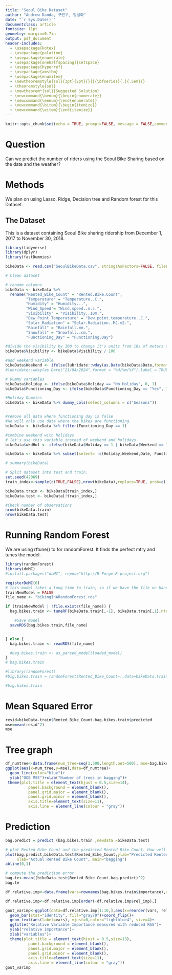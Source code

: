 ```yaml
---
title: "Seoul Bike Dataset"
author: "Andrew Danda, 구민우, 방설화"
date: "`r Sys.Date()`"
documentclass: article
fontsize: 11pt 
geometry: margin=0.7in
output: pdf_document
header-includes:
  - \usepackage{kotex}
  - \usepackage{palatino}
  - \usepackage{enumerate}
  - \usepackage[onehalfspacing]{setspace}
  - \usepackage{hyperref}
  - \usepackage{amsthm}
  - \usepackage{enumitem}
  - \newtheoremstyle{sol}{3pt}{2pt}{}{}{\bfseries}{.}{.5em}{}
  - \theoremstyle{sol}
  - \newtheorem*{sol}{Suggested Solution}
  - \newcommand{\benum}{\begin{enumerate}}
  - \newcommand{\eenum}{\end{enumerate}}
  - \newcommand{\bitem}{\begin{itemize}}
  - \newcommand{\eitem}{\end{itemize}}
---
```


```r
knitr::opts_chunk$set(echo = TRUE, prompt=FALSE, message = FALSE,comment=NA )
```
# Question
Can we predict the number of riders using the Seoul Bike Sharing based on the date and the weather?

# Methods
We plan on using Lasso, Ridge, Decision tree and Random forest for this Dataset.

## The Dataset

This is a dataset containing Seoul Bike sharing ridership from December 1, 2017 to November 30, 2018.

\small
\begin{center}
\centering
\begin{table}[htb!]
\centering
\begin{tabular}{cl}
\hline 
\multicolumn{2}{c}{Dependent variable}\\
\hline 
$Rented_Bike_Count$&The number of bikes rented\\
\hline \hline	
\multicolumn{2}{c}{Independent variables} \\
\hline
\multicolumn{2}{l}{1. Time Varibles} \\
\hline
$Date$&The Date (dd/mm/yyyy)\\
$Hour$&The Hour (integer between 1 and 24)\\
$Holiday$&Dummy variable if the day is a holiday or not\\
$Weekend$&Dummy variable if the day is a weekend or not\\
$FunctionalDay$&Dummy variable if the bikes were functional or not\\
$Seasons_Spring$&Dummy variable if the season is Spring or not\\
$Seasons_Summer$&Dummy variable if the season is Summer or not\\
$Seasons_Autumn$&Dummy variable if the season is Autumn or not\\
$Seasons_Winter$&Dummy variable if the season is Winter or not\\
\hline 
\multicolumn{2}{l}{2. Weather varibles}\\
\hline
$Temperature$&Temperature in Celsius\\
$Humidity$&Humidity ($\%$)\\
$Wind_Speed$&Wind speed in meters per second\\
$Visibility$&Visibility in Kilometers\\
$Dew_Point_Temperature$&Dew Point Temperature in Celsius\\
$Solor_Radiation$&Solar Radiation in millijoules Per square meter\\
$Rainfall$&Rainfall in millimeters\\
$Snowfall$&Snowfall in centimeters\\
\hline
\end{tabular}
\end{table}
\end{center}
\normalsize


```r
library(tidyverse)
library(dplyr)
library(fastDummies)
```

```r
bikeData <- read.csv("SeoulBikeData.csv", stringsAsFactors=FALSE, fileEncoding="latin1")

# Clean dataset

# rename columns
bikeData <- bikeData %>%
  rename("Rented_Bike_Count" = "Rented.Bike.Count",
         "Temperature" = "Temperature..C.",
         "Humidity" = "Humidity...",
         "Wind_Speed"= "Wind.speed..m.s.",
         "Visibility" = "Visibility..10m.",
         "Dew_Point_Temperature" = "Dew.point.temperature..C.",
         "Solar_Radiation" = "Solar.Radiation..MJ.m2.",
         "Rainfall" = "Rainfall.mm.",
         "Snowfall" = "Snowfall..cm.",
         "Functioning_Day" = "Functioning.Day")

#divide the visibility by 100 to change it's units from 10s of meters to kilometers
bikeData$Visibility <- bikeData$Visibility / 100

#add weekend variable
bikeData$Weekend <- ifelse(lubridate::wday(as.Date(bikeData$Date,format = "%d/%m/%Y"), week_start = 1) > 5,1,0)
#lubridate::wday(as.Date("21/04/2024",format = "%d/%m/%Y"),label = TRUE, week_start = 1)

# Dummy variables
bikeData$Holiday <- ifelse(bikeData$Holiday == "No Holiday", 0, 1)
bikeData$Functioning_Day <- ifelse(bikeData$Functioning_Day == "Yes", 1, 0)

#Holiday Dummies
bikeData <- bikeData %>% dummy_cols(select_columns = c("Seasons"))


#remove all data where functioning day is false
#We will only use data where the bikes are functioning.
bikeData <- bikeData %>% filter(Functioning_Day == 1)

#combine weekend with holidays
# let's use this variable instead of weekend and holidays.  
bikeData$wkdHol <- ifelse(bikeData$Holiday == 1 | bikeData$Weekend == 1, 1, 0)

bikeData <- bikeData %>% subset(select= -c(Holiday,Weekend,Date, Functioning_Day, Seasons))

# summary(bikeData)
```

``` r

# Split dataset into test and train.
set.seed(42069)
train_index<-sample(c(TRUE,FALSE),nrow(bikeData),replace=TRUE, prob=c(.8,.2))

bikeData.train <- bikeData[train_index,]
bikeData.test <- bikeData[!train_index,]

#Check number of observations
nrow(bikeData.train)
nrow(bikeData.test)

```
# Running Random Forest
We are using rftune() to for randomForest.  It finds the perfect mtry and tunes the model.
```r
library(randomForest)
library(doMC)
#install.packages("doMC", repos="http://R-Forge.R-project.org")

registerDoMC(6) 
# this model takes a long time to train, so if we have the file on hand then let's use it.  
trainNewModel = FALSE
file_name <- "bikingInARandomForest.rds"

if (trainNewModel | !file.exists(file_name)) {
  bag.bikes.train <- tuneRF(bikeData.train[,-1], bikeData.train[,1],ntreeTry = 2000,stepFactor=1.5, improve=0.01, doBest = TRUE)

    #Save model
  saveRDS(bag.bikes.train,file_name)


} else {
  bag.bikes.train <- readRDS(file_name)

  #bag.bikes.train <- as_parsed_model(loaded_model)
}
# bag.bikes.train

```
```r
#library(randomForest)
#big.bikes.train = randomForest(Rented_Bike_Count~.,data=bikeData.train, mtry=best_mtry, importance =TRUE,ntree=2000)

#big.bikes.train
```

# Mean Squared Error
```r
resid=bikeData.train$Rented_Bike_Count-bag.bikes.train$predicted
mse=mean(resid^2)
mse
```
# Tree graph
```r
df_numtree<-data.frame(num_tree=seq(1,500,length.out=500), mse=bag.bikes.train$mse)
ggplot(aes(x=num_tree,y=mse),data=df_numtree)+
  geom_line(color="blue")+
  ylab("OOB MSE")+xlab("Number of trees in bagging")+
 theme(plot.title = element_text(hjust = 0.5,size=14),
          panel.background = element_blank(),
          panel.grid.major = element_blank(),
          panel.grid.minor = element_blank(),
          axis.title=element_text(size=11),
          axis.line = element_line(colour = "gray"))
```
# Prediction
```r

bag.predict = predict (bag.bikes.train ,newdata =bikeData.test)

# plot Rented Bike Count and the predicted Rented Bike Count. How well they line up with the 45 degree line?
plot(bag.predict,bikeData.test$Rented_Bike_Count,ylab="Predicted Rented Bike Count",
     xlab="Actual Rented Bike Count", main="bagging")
abline(0,1)

# compute the prediction error 
bag.te<-mean((bikeData.test$Rented_Bike_Count-bag.predict)^2)
bag.te
```

```r
df.relative.imp<-data.frame(vars=rownames(bag.bikes.train$importance),rel_imp=(bag.bikes.train$importance[,1]/bag.bikes.train$importance[which.max(bag.bikes.train$importance[,1]),1])*100)

df.relative.imp<-df.relative.imp[order(-df.relative.imp$rel_imp),]

gout_varimp<-ggplot(data=df.relative.imp[1:10,],aes(x=reorder(vars, rel_imp),y=rel_imp)) +
  geom_bar(stat="identity", fill="gray70")+coord_flip()+
  geom_text(aes(label=vars), vjust=0,color="lightblue4", size=4)+
  ggtitle("Relative Variable Importance measured with reduced RSS")+
  ylab("relative importance")+
  xlab("variables")+
  theme(plot.title = element_text(hjust = 0.5,size=13),
          panel.background = element_blank(),
          panel.grid.major = element_blank(),
          panel.grid.minor = element_blank(),
          axis.title=element_text(size=11),
          axis.line = element_line(colour = "gray"))
gout_varimp
```